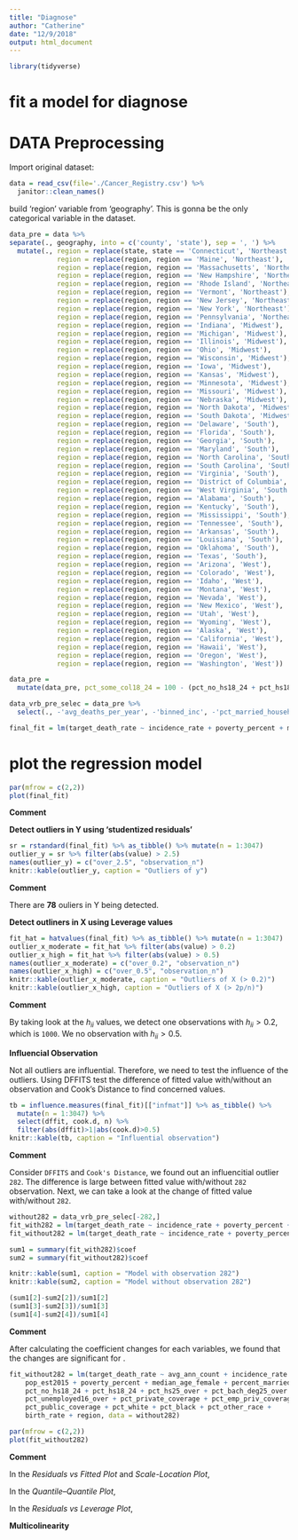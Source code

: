 ```yaml
---
title: "Diagnose"
author: "Catherine"
date: "12/9/2018"
output: html_document
---
```


```r
library(tidyverse)
```

# fit a model for diagnose

# DATA Preprocessing

Import original dataset:
```r
data = read_csv(file='./Cancer_Registry.csv') %>% 
  janitor::clean_names()
```

build 'region' variable from 'geography'. This is gonna be the only categorical variable in the dataset.
```r
data_pre = data %>% 
separate(., geography, into = c('county', 'state'), sep = ', ') %>% 
  mutate(., region = replace(state, state == 'Connecticut', 'Northeast'),
            region = replace(region, region == 'Maine', 'Northeast'),
            region = replace(region, region == 'Massachusetts', 'Northeast'),
            region = replace(region, region == 'New Hampshire', 'Northeast'),
            region = replace(region, region == 'Rhode Island', 'Northeast'),
            region = replace(region, region == 'Vermont', 'Northeast'),
            region = replace(region, region == 'New Jersey', 'Northeast'),
            region = replace(region, region == 'New York', 'Northeast'),
            region = replace(region, region == 'Pennsylvania', 'Northeast'),
            region = replace(region, region == 'Indiana', 'Midwest'),
            region = replace(region, region == 'Michigan', 'Midwest'),
            region = replace(region, region == 'Illinois', 'Midwest'),
            region = replace(region, region == 'Ohio', 'Midwest'),
            region = replace(region, region == 'Wisconsin', 'Midwest'),
            region = replace(region, region == 'Iowa', 'Midwest'),
            region = replace(region, region == 'Kansas', 'Midwest'),
            region = replace(region, region == 'Minnesota', 'Midwest'),
            region = replace(region, region == 'Missouri', 'Midwest'),
            region = replace(region, region == 'Nebraska', 'Midwest'),
            region = replace(region, region == 'North Dakota', 'Midwest'),
            region = replace(region, region == 'South Dakota', 'Midwest'),
            region = replace(region, region == 'Delaware', 'South'),
            region = replace(region, region == 'Florida', 'South'),
            region = replace(region, region == 'Georgia', 'South'),
            region = replace(region, region == 'Maryland', 'South'),
            region = replace(region, region == 'North Carolina', 'South'),
            region = replace(region, region == 'South Carolina', 'South'),
            region = replace(region, region == 'Virginia', 'South'),
            region = replace(region, region == 'District of Columbia', 'South'),
            region = replace(region, region == 'West Virginia', 'South'),
            region = replace(region, region == 'Alabama', 'South'),
            region = replace(region, region == 'Kentucky', 'South'),
            region = replace(region, region == 'Mississippi', 'South'),
            region = replace(region, region == 'Tennessee', 'South'),
            region = replace(region, region == 'Arkansas', 'South'),
            region = replace(region, region == 'Louisiana', 'South'),
            region = replace(region, region == 'Oklahoma', 'South'),
            region = replace(region, region == 'Texas', 'South'),
            region = replace(region, region == 'Arizona', 'West'),
            region = replace(region, region == 'Colorado', 'West'),
            region = replace(region, region == 'Idaho', 'West'),
            region = replace(region, region == 'Montana', 'West'),
            region = replace(region, region == 'Nevada', 'West'),
            region = replace(region, region == 'New Mexico', 'West'),
            region = replace(region, region == 'Utah', 'West'),
            region = replace(region, region == 'Wyoming', 'West'),
            region = replace(region, region == 'Alaska', 'West'),
            region = replace(region, region == 'California', 'West'),
            region = replace(region, region == 'Hawaii', 'West'),
            region = replace(region, region == 'Oregon', 'West'),
            region = replace(region, region == 'Washington', 'West'))
```

```r
data_pre = 
  mutate(data_pre, pct_some_col18_24 = 100 - (pct_no_hs18_24 + pct_hs18_24 + pct_bach_deg18_24))
```

```r
data_vrb_pre_selec = data_pre %>%
  select(., -'avg_deaths_per_year', -'binned_inc', -'pct_married_households', -'pct_employed16_over', -'pct_private_coverage_alone', -'county', -'state')
```

```r
final_fit = lm(target_death_rate ~ incidence_rate + poverty_percent + median_age_female + region + pct_hs18_24 + pct_hs25_over + pct_unemployed16_over + pct_public_coverage, data = data_vrb_pre_selec) 
```


# plot the regression model
```r
par(mfrow = c(2,2))
plot(final_fit)
```
__Comment__


__Detect outliers in Y using ‘studentized residuals’__

```r
sr = rstandard(final_fit) %>% as_tibble() %>% mutate(n = 1:3047)
outlier_y = sr %>% filter(abs(value) > 2.5) 
names(outlier_y) = c("over_2.5", "observation_n") 
knitr::kable(outlier_y, caption = "Outliers of y")
```

__Comment__

There are __78__ ouliers in Y being detected. 

__Detect outliners in X using Leverage values__

```r
fit_hat = hatvalues(final_fit) %>% as_tibble() %>% mutate(n = 1:3047)
outlier_x_moderate = fit_hat %>% filter(abs(value) > 0.2) 
outlier_x_high = fit_hat %>% filter(abs(value) > 0.5)
names(outlier_x_moderate) = c("over_0.2", "observation_n") 
names(outlier_x_high) = c("over_0.5", "observation_n")
knitr::kable(outlier_x_moderate, caption = "Outliers of X (> 0.2)")
knitr::kable(outlier_x_high, caption = "Outliers of X (> 2p/n)")
```

__Comment__

By taking look at the $h_{ii}$ values, we detect one observations with $h_{ii} > 0.2$, which is `1000`. We no observation with $h_{ii} > 0.5$.

__Influencial Observation__

Not all outliers are influential. Therefore, we need to test the influence of the outliers. 
Using DFFITS test the difference of fitted value with/without an observation and Cook's Distance to find concerned values.

```r
tb = influence.measures(final_fit)[["infmat"]] %>% as_tibble() %>% 
  mutate(n = 1:3047) %>% 
  select(dffit, cook.d, n) %>% 
  filter(abs(dffit)>1|abs(cook.d)>0.5)
knitr::kable(tb, caption = "Influential observation")
```

__Comment__

Consider `DFFITS` and `Cook's Distance`, we found out an influencitial outlier `282`. The difference is large between fitted value with/without `282` observation. Next, we can take a look at the change of fitted value with/without `282`.

```r
without282 = data_vrb_pre_selec[-282,]
fit_with282 = lm(target_death_rate ~ incidence_rate + poverty_percent + median_age_female + region + pct_hs18_24 + pct_hs25_over + pct_unemployed16_over + pct_public_coverage, data = data_vrb_pre_selec)
fit_without282 = lm(target_death_rate ~ incidence_rate + poverty_percent + median_age_female + region + pct_hs18_24 + pct_hs25_over + pct_unemployed16_over + pct_public_coverage, data = without282)

sum1 = summary(fit_with282)$coef 
sum2 = summary(fit_without282)$coef

knitr::kable(sum1, caption = "Model with observation 282")
knitr::kable(sum2, caption = "Model without observation 282")

(sum1[2]-sum2[2])/sum1[2]
(sum1[3]-sum2[3])/sum1[3]
(sum1[4]-sum2[4])/sum1[4]
```

__Comment__

After calculating the coefficient changes for each variables, we found that the changes are significant for `  `.


```r
fit_without282 = lm(target_death_rate ~ avg_ann_count + incidence_rate + 
    pop_est2015 + poverty_percent + median_age_female + percent_married + 
    pct_no_hs18_24 + pct_hs18_24 + pct_hs25_over + pct_bach_deg25_over + 
    pct_unemployed16_over + pct_private_coverage + pct_emp_priv_coverage + 
    pct_public_coverage + pct_white + pct_black + pct_other_race + 
    birth_rate + region, data = without282)

par(mfrow = c(2,2))
plot(fit_without282)
```

__Comment__

In the _Residuals vs Fitted Plot_ and _Scale-Location Plot_, 

In the _Quantile–Quantile Plot_, 

In the _Residuals vs Leverage Plot_, 


__Multicolinearity__



